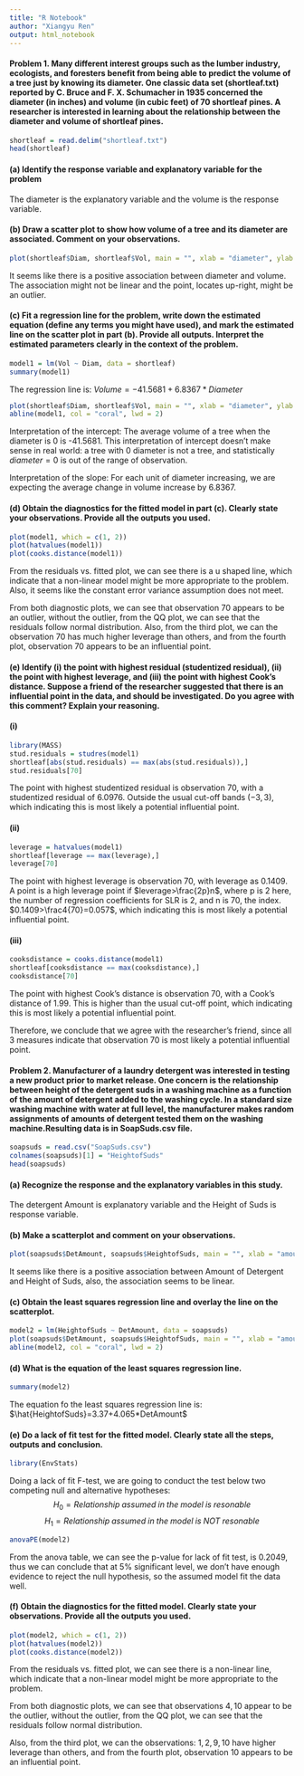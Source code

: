 ```yaml
---
title: "R Notebook"
author: "Xiangyu Ren"
output: html_notebook
---
```


#### Problem 1. Many different interest groups such as the lumber industry, ecologists, and foresters benefit from being able to predict the volume of a tree just by knowing its diameter. One classic data set (shortleaf.txt) reported by C. Bruce and F. X. Schumacher in 1935 concerned the diameter (in inches) and volume (in cubic feet) of 70 shortleaf pines. A researcher is interested in learning about the relationship between the diameter and volume of shortleaf pines.
```r
shortleaf = read.delim("shortleaf.txt")
head(shortleaf)
```

#### (a) Identify the response variable and explanatory variable for the problem
The diameter is the explanatory variable and the volume is the response variable.

#### (b)  Draw a scatter plot to show how volume of a tree and its diameter are associated. Comment on your observations.
```r
plot(shortleaf$Diam, shortleaf$Vol, main = "", xlab = "diameter", ylab = "volume", pch = 16)
```
It seems like there is a positive association between diameter and volume. The association might not be linear and the point, locates up-right, might be an outlier.

#### (c) Fit a regression line for the problem, write down the estimated equation (define any terms you might have used), and mark the estimated line on the scatter plot in part (b). Provide all outputs. Interpret the estimated parameters clearly in the context of the problem.
```r
model1 = lm(Vol ~ Diam, data = shortleaf)
summary(model1)
```
The regression line is: $Volume=-41.5681+6.8367*Diameter$
```r
plot(shortleaf$Diam, shortleaf$Vol, main = "", xlab = "diameter", ylab = "volume", pch = 16)
abline(model1, col = "coral", lwd = 2)
```
Interpretation of the intercept: The average volume of a tree when the diameter is 0 is -41.5681. This interpretation of intercept doesn't make sense in real world: a tree with 0 diameter is not a tree, and statistically $diameter=0$ is out of the range of observation.

Interpretation of the slope: For each unit of diameter increasing, we are expecting the average change in volume increase by 6.8367.

#### (d) Obtain the diagnostics for the fitted model in part (c). Clearly state your observations. Provide all the outputs you used.
```r
plot(model1, which = c(1, 2))
plot(hatvalues(model1))
plot(cooks.distance(model1))
```
From the residuals vs. fitted plot, we can see there is a u shaped line, which indicate that a non-linear model might be more appropriate to the problem. Also, it seems like the constant error variance assumption does not meet. 

From both diagnostic plots, we can see that observation 70 appears to be an outlier, without the outlier, from the QQ plot, we can see that the residuals follow normal distribution. Also, from the third plot, we can the observation 70 has much higher leverage than others, and from the fourth plot, observation 70 appears to be an influential point.

#### (e)  Identify (i) the point with highest residual (studentized residual), (ii) the point with highest leverage, and (iii) the point with highest Cook’s distance. Suppose a friend of the researcher suggested that there is an influential point in the data, and should be investigated. Do you agree with this comment? Explain your reasoning.

#### (i)
```r
library(MASS)
stud.residuals = studres(model1)
shortleaf[abs(stud.residuals) == max(abs(stud.residuals)),]
stud.residuals[70]
```
The point with highest studentized residual is observation 70, with a studentized residual of 6.0976. Outside the usual cut-off bands $(-3,3)$, which indicating this is most likely a potential influential point. 

#### (ii)
```r
leverage = hatvalues(model1)
shortleaf[leverage == max(leverage),]
leverage[70]
```
The point with highest leverage is observation 70, with leverage as 0.1409. A point is a high leverage point if $leverage>\frac{2p}n$, where p is 2 here, the number of regression coefficients for SLR is 2, and n is 70, the index. $0.1409>\frac4{70}=0.057$, which indicating this is most likely a potential influential point. 

#### (iii)
```r
cooksdistance = cooks.distance(model1)
shortleaf[cooksdistance == max(cooksdistance),]
cooksdistance[70]
```
The point with highest Cook's distance is observation 70, with a Cook's distance of 1.99. This is higher than the usual cut-off point, which indicating this is most likely a potential influential point. 

Therefore, we conclude that we agree with the researcher's friend, since all 3 measures indicate that observation 70 is most likely a potential influential point. 

#### Problem 2. Manufacturer of a laundry detergent was interested in testing a new product prior to market release. One concern is the relationship between height of the detergent suds in a washing machine as a function of the amount of detergent added to the washing cycle. In a standard size washing machine with water at full level, the manufacturer makes random assignments of amounts of detergent tested them on the washing machine.Resulting data is in SoapSuds.csv file.
```r
soapsuds = read.csv("SoapSuds.csv")
colnames(soapsuds)[1] = "HeightofSuds"
head(soapsuds)
```

#### (a) Recognize the response and the explanatory variables in this study.
The detergent Amount is explanatory variable and the Height of Suds is response variable.

#### (b) Make a scatterplot and comment on your observations.
```r
plot(soapsuds$DetAmount, soapsuds$HeightofSuds, main = "", xlab = "amount of detergent", ylab = "height of suds", pch = 16)
```
It seems like there is a positive association between Amount of Detergent and Height of Suds, also, the association seems to be linear.

#### (c) Obtain the least squares regression line and overlay the line on the scatterplot. 
```r
model2 = lm(HeightofSuds ~ DetAmount, data = soapsuds)
plot(soapsuds$DetAmount, soapsuds$HeightofSuds, main = "", xlab = "amount of detergent", ylab = "height of suds", pch = 16)
abline(model2, col = "coral", lwd = 2)
```

#### (d) What is the equation of the least squares regression line.
```r
summary(model2)
```

The equation fo the least squares regression line is: $\hat{HeightofSuds}=3.37+4.065*DetAmount$

#### (e) Do a lack of fit test for the fitted model. Clearly state all the steps, outputs and conclusion.
```r
library(EnvStats)
```
Doing a lack of fit F-test, we are going to conduct the test below two competing null and alternative hypotheses:
$$H_0=Relationship\;assumed\;in\;the\;model\;is\;resonable$$
$$H_1=Relationship\;assumed\;in\;the\;model\;is\;NOT\;resonable$$
```r
anovaPE(model2)
```
From the anova table, we can see the p-value for lack of fit test, is 0.2049, thus we can conclude that at 5% significant level, we don't have enough evidence to reject the null hypothesis, so the assumed model fit the data well. 

#### (f) Obtain the diagnostics for the fitted model. Clearly state your observations. Provide all the outputs you used.
```r
plot(model2, which = c(1, 2))
plot(hatvalues(model2))
plot(cooks.distance(model2))
```
From the residuals vs. fitted plot, we can see there is a non-linear line, which indicate that a non-linear model might be more appropriate to the problem.

From both diagnostic plots, we can see that observations $4,10$ appear to be the outlier, without the outlier, from the QQ plot, we can see that the residuals follow normal distribution. 

Also, from the third plot, we can the observations: $1,2,9,10$ have higher leverage than others, and from the fourth plot, observation $10$ appears to be an influential point.
